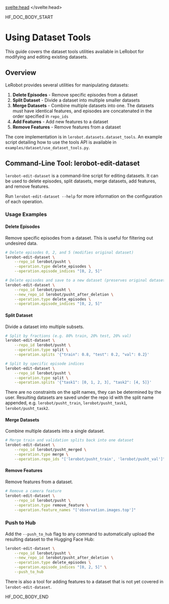 <script lang="ts">
let fw: "pt" | "tf" = "pt";
onMount(() => {
    const urlParams = new URLSearchParams(window.location.search);
    fw = urlParams.get("fw") || "pt";
});
</script>
<svelte:head>
  <meta name="hf:doc:metadata" content={metadata} >
</svelte:head>

<!--HF DOCBUILD BODY START-->

HF_DOC_BODY_START

# Using Dataset Tools

This guide covers the dataset tools utilities available in LeRobot for modifying and editing existing datasets.

## Overview

LeRobot provides several utilities for manipulating datasets:

1. **Delete Episodes** - Remove specific episodes from a dataset
2. **Split Dataset** - Divide a dataset into multiple smaller datasets
3. **Merge Datasets** - Combine multiple datasets into one. The datasets must have identical features, and episodes are concatenated in the order specified in `repo_ids`
4. **Add Features** - Add new features to a dataset
5. **Remove Features** - Remove features from a dataset

The core implementation is in `lerobot.datasets.dataset_tools`.
An example script detailing how to use the tools API is available in `examples/dataset/use_dataset_tools.py`.

## Command-Line Tool: lerobot-edit-dataset

`lerobot-edit-dataset` is a command-line script for editing datasets. It can be used to delete episodes, split datasets, merge datasets, add features, and remove features.

Run `lerobot-edit-dataset --help` for more information on the configuration of each operation.

### Usage Examples

#### Delete Episodes

Remove specific episodes from a dataset. This is useful for filtering out undesired data.

```bash
# Delete episodes 0, 2, and 5 (modifies original dataset)
lerobot-edit-dataset \
    --repo_id lerobot/pusht \
    --operation.type delete_episodes \
    --operation.episode_indices "[0, 2, 5]"

# Delete episodes and save to a new dataset (preserves original dataset)
lerobot-edit-dataset \
    --repo_id lerobot/pusht \
    --new_repo_id lerobot/pusht_after_deletion \
    --operation.type delete_episodes \
    --operation.episode_indices "[0, 2, 5]"
```

#### Split Dataset

Divide a dataset into multiple subsets.

```bash
# Split by fractions (e.g. 80% train, 20% test, 20% val)
lerobot-edit-dataset \
    --repo_id lerobot/pusht \
    --operation.type split \
    --operation.splits '{"train": 0.8, "test": 0.2, "val": 0.2}'

# Split by specific episode indices
lerobot-edit-dataset \
    --repo_id lerobot/pusht \
    --operation.type split \
    --operation.splits '{"task1": [0, 1, 2, 3], "task2": [4, 5]}'
```

There are no constraints on the split names, they can be determined by the user. Resulting datasets are saved under the repo id with the split name appended, e.g. `lerobot/pusht_train`, `lerobot/pusht_task1`, `lerobot/pusht_task2`.

#### Merge Datasets

Combine multiple datasets into a single dataset.

```bash
# Merge train and validation splits back into one dataset
lerobot-edit-dataset \
    --repo_id lerobot/pusht_merged \
    --operation.type merge \
    --operation.repo_ids "['lerobot/pusht_train', 'lerobot/pusht_val']"
```

#### Remove Features

Remove features from a dataset.

```bash
# Remove a camera feature
lerobot-edit-dataset \
    --repo_id lerobot/pusht \
    --operation.type remove_feature \
    --operation.feature_names "['observation.images.top']"
```

### Push to Hub

Add the `--push_to_hub` flag to any command to automatically upload the resulting dataset to the Hugging Face Hub:

```bash
lerobot-edit-dataset \
    --repo_id lerobot/pusht \
    --new_repo_id lerobot/pusht_after_deletion \
    --operation.type delete_episodes \
    --operation.episode_indices "[0, 2, 5]" \
    --push_to_hub
```

There is also a tool for adding features to a dataset that is not yet covered in `lerobot-edit-dataset`.


<!--HF DOCBUILD BODY END-->

HF_DOC_BODY_END

